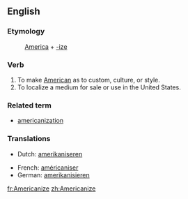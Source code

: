 ==English==
===Etymology===
:[[America]] + [[-ize]]
===Verb===
{{en-verb|Americaniz|ing}}

# To make [[American]] as to custom, culture, or style.
# To localize a medium for sale or use in the United States.

===Related term===
* [[americanization]]

===Translations===
{{top}}
*Dutch: [[amerikaniseren]]
{{mid}}
*French: [[américaniser]]
*German: [[amerikanisieren]]
{{bottom}}

[[fr:Americanize]]
[[zh:Americanize]]